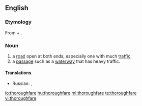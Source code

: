 ==English==

===Etymology===
From {{term|thorough}} + {{term|fare}}.

===Noun===
{{en-noun}}
# a [[road]] open at both ends, especially one with much [[traffic]].
# a [[passage]] such as a [[waterway]] that has heavy traffic.

====Translations====
{{trans-top|a road open at both ends, especially one with much traffic}}
* Russian: {{t+|ru|магистраль|f}}, {{t|ru|оживлённая дорога|f}}
{{trans-mid}}
{{trans-bottom}}

{{trans-top|a passage such as a waterway that has heavy traffic}}
{{trans-mid}}
{{trans-bottom}}

[[io:thoroughfare]]
[[hu:thoroughfare]]
[[ml:thoroughfare]]
[[te:thoroughfare]]
[[vi:thoroughfare]]